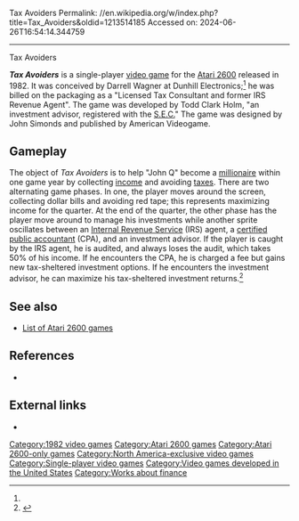 Tax Avoiders
Permalink: //en.wikipedia.org/w/index.php?title=Tax_Avoiders&oldid=1213514185
Accessed on: 2024-06-26T16:54:14.344759



------
Tax Avoiders
{{Short description|Atari 2600 video game released in 1982}}
{{otheruses|Tax avoidance}}
{{Infobox video game
|title = Tax Avoiders
|image = File:Tax_Avoiders_1982_Atari_2600_Cover_Art.jpg
|caption = Cover art
|developer = Dunhill Electronics<ref name="a2600"/>
|publisher = American Videogame<ref name="a2600"/>
|designer = John Simonds<ref name="a2600"/>
|released = {{vgrelease|NA|1982<ref name="a2600">{{cite web| url = http://www.gamefaqs.com/console/a2600/data/585206.html| title = Release information | publisher = [[GameFAQs]] | date = | access-date = 2008-08-17}}</ref>}}
|genre = [[Platform game|Platform]]
|modes = [[Single-player video game|Single-player]]
|platforms = [[Atari 2600]]<ref name="a2600"/>
}}

'''''Tax Avoiders''''' is a single-player [[video game]] for the [[Atari 2600]] released in 1982. It was conceived by Darrell Wagner at Dunhill Electronics;<ref name="a2600"/> he was billed on the packaging as a "Licensed Tax Consultant and former IRS Revenue Agent". The game was developed by Todd Clark Holm, "an {{sic|indepe|ndant|}} investment advisor, registered with the [[U.S. Securities and Exchange Commission|S.E.C.]]" The game was designed by John Simonds and published by American Videogame.

==Gameplay==
The object of ''Tax Avoiders'' is to help "John Q" become a [[millionaire]] within one game year by collecting [[income]] and avoiding [[income tax|taxes]]. There are two alternating game phases. In one, the player moves around the screen, collecting dollar bills and avoiding red tape; this represents maximizing income for the quarter. At the end of the quarter, the other phase has the player move around to manage his investments while another sprite oscillates between an [[Internal Revenue Service]] (IRS) agent, a [[certified public accountant]] (CPA), and an investment advisor. If the player is caught by the IRS agent, he is audited, and always loses the audit, which takes 50% of his income. If he encounters the CPA, he is charged a fee but gains new tax-sheltered investment options. If he encounters the investment advisor, he can maximize his tax-sheltered investment returns.<ref>{{cite web | url = http://www.mobygames.com/game/tax-avoiders| title = Genre information | publisher = [[MobyGames]] | date = | access-date = 2008-08-17}}</ref>

==See also==
{{Portal|Video games}}
*[[List of Atari 2600 games]]

==References==
{{reflist}}

* {{cite book | author = Ian Bogost | title = Persuasive Games: The Expressive Power of Videogames | publisher = MIT Press | year = 2007 | pages = [https://archive.org/details/persuasivegamese00bogo/page/51 51–52, 350] | isbn = 978-0-262-02614-7 | author-link = Ian Bogost | url-access = registration | url = https://archive.org/details/persuasivegamese00bogo/page/51 }}

==External links==
*{{IAg|id=atari_2600_tax_avoiders_1982_american_videogame_-_dunhill_electronics_darrell_wag}}

[[Category:1982 video games]]
[[Category:Atari 2600 games]]
[[Category:Atari 2600-only games]]
[[Category:North America-exclusive video games]]
[[Category:Single-player video games]]
[[Category:Video games developed in the United States]]
[[Category:Works about finance]]


{{atari-console-stub}}